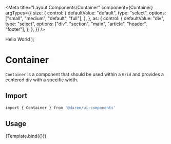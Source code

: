 
<Meta
  title="Layout Components/Container"
  component={Container}
  argTypes={{
    size: {
      control: {
        defaultValue: "default",
        type: "select",
        options: ["small", "medium", "default", "full"],
      },
    },
    as: {
      control: {
        defaultValue: "div",
        type: "select",
        options: ["div", "section", "main", "article", "header", "footer"],
      },
    },
  }}
/>

  <Grid nested>
    <Container {...args}>Hello World</Container>
  </Grid>
);

# Container

`Container` is a component that should be used within a `Grid` and provides a centered div with a specific width.

<Actions packageName="layout-components" />

<Story name="example">
  <div className="mb-8">
    <Container />
  </div>
</Story>

## Import

```bash
import { Container } from '@daren/ui-components'
```

## Usage

<Canvas>
  <Story name="usage">{Template.bind({})}</Story>
</Canvas>

<ArgsTable story="usage" />
